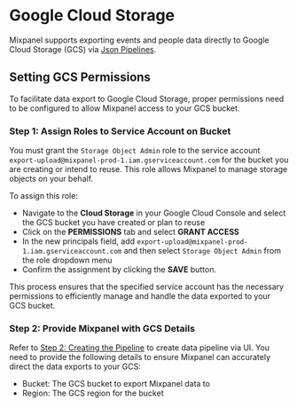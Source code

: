 # Google Cloud Storage

Mixpanel supports exporting events and people data directly to Google Cloud Storage (GCS) via [Json Pipelines](/docs/data-pipelines).

## Setting GCS Permissions

To facilitate data export to Google Cloud Storage, proper permissions need to be configured to allow Mixpanel access to your GCS bucket.

### Step 1: Assign Roles to Service Account on Bucket

You must grant the `Storage Object Admin` role to the service account `export-upload@mixpanel-prod-1.iam.gserviceaccount.com` for the bucket you are creating or intend to reuse. This role allows Mixpanel to manage storage objects on your behalf.

To assign this role:

- Navigate to the **Cloud Storage** in your Google Cloud Console and select the GCS bucket you have created or plan to reuse
- Click on the **PERMISSIONS** tab and select **GRANT ACCESS**
- In the new principals field, add `export-upload@mixpanel-prod-1.iam.gserviceaccount.com` and then select `Storage Object Admin` from the role dropdown menu
- Confirm the assignment by clicking the **SAVE** button.

This process ensures that the specified service account has the necessary permissions to efficiently manage and handle the data exported to your GCS bucket.

### Step 2: Provide Mixpanel with GCS Details

Refer to [Step 2: Creating the Pipeline](/docs/data-pipelines/#step-2-creating-the-pipeline) to create data pipeline via UI. You need to provide the following details to ensure Mixpanel can accurately direct the data exports to your GCS:

- Bucket: The GCS bucket to export Mixpanel data to
- Region: The GCS region for the bucket

